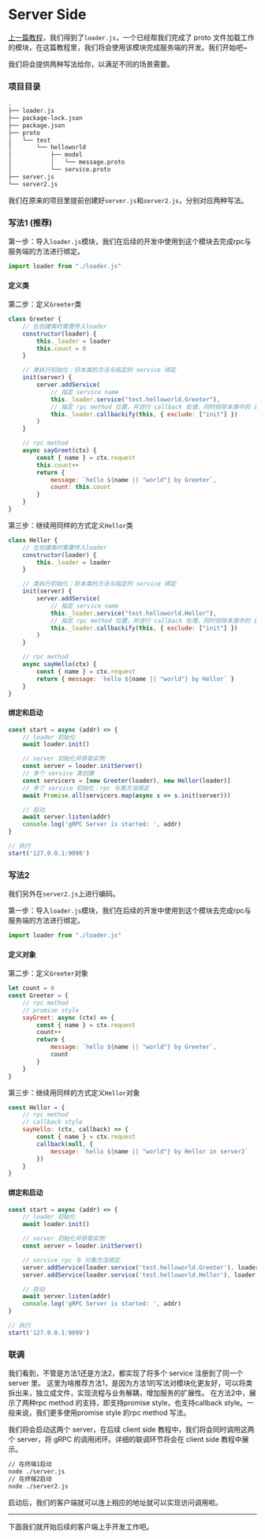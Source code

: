 
# Server Side

[上一篇教程](/start/proto-loader)，我们得到了`loader.js`，一个已经帮我们完成了 proto 文件加载工作的模块，在这篇教程里，我们将会使用该模块完成服务端的开发。我们开始吧~

我们将会提供两种写法给你，以满足不同的场景需要。

### 项目目录

```sh {11-12}
.
├── loader.js
├── package-lock.json
├── package.json
├── proto
│   └── test
│       └── helloworld
│           ├── model
│           │   └── message.proto
│           └── service.proto
├── server.js
└── server2.js
```

我们在原来的项目里提前创建好`server.js`和`server2.js`，分别对应两种写法。

### 写法1 (推荐)

第一步：导入`loader.js`模块，我们在后续的开发中使用到这个模块去完成rpc与服务端的方法进行绑定。

```js filename="./server.js"
import loader from "./loader.js"
```

#### 定义类

第二步：定义`Greeter`类

```js filename="./server.js"
class Greeter {
    // 在创建类时需要传入loader
    constructor(loader) {
        this._loader = loader
        this.count = 0
    }

    // 类执行初始化：将本类的方法与指定的 service 绑定
    init(server) {
        server.addService(
            // 指定 service name
            this._loader.service("test.helloworld.Greeter"),
            // 指定 rpc method 位置，并进行 callback 处理，同时排除本类中的 init 方法
            this._loader.callbackify(this, { exclude: ["init"] })
        )
    }

    // rpc method
    async sayGreet(ctx) {
        const { name } = ctx.request
        this.count++
        return {
            message: `hello ${name || "world"} by Greeter`,
            count: this.count
        }
    }
}
```

第三步：继续用同样的方式定义`Hellor`类

```js filename="./server.js"
class Hellor {
    // 在创建类时需要传入loader
    constructor(loader) {
        this._loader = loader
    }

    // 类执行初始化：将本类的方法与指定的 service 绑定
    init(server) {
        server.addService(
            // 指定 service name
            this._loader.service("test.helloworld.Hellor"),
            // 指定 rpc method 位置，并进行 callback 处理，同时排除本类中的 init 方法
            this._loader.callbackify(this, { exclude: ["init"] })
        )
    }

    // rpc method
    async sayHello(ctx) {
        const { name } = ctx.request
        return { message: `hello ${name || "world"} by Hellor` }
    }
}
```

#### 绑定和启动

```js filename="./server.js"
const start = async (addr) => {
    // loader 初始化
    await loader.init()

    // server 初始化并获取实例
    const server = loader.initServer()
    // 多个 service 类创建
    const servicers = [new Greeter(loader), new Hellor(loader)]
    // 多个 service 初始化：rpc 与类方法绑定
    await Promise.all(servicers.map(async s => s.init(server)))

    // 启动
    await server.listen(addr)
    console.log('gRPC Server is started: ', addr)
}

// 执行
start('127.0.0.1:9098')
```

### 写法2

我们另外在`server2.js`上进行编码。

第一步：导入`loader.js`模块，我们在后续的开发中使用到这个模块去完成rpc与服务端的方法进行绑定。

```js filename="./server2.js"
import loader from "./loader.js"
```

#### 定义对象

第二步：定义`Greeter`对象

```js filename="./server2.js"
let count = 0
const Greeter = {
    // rpc method
    // promise style
    sayGreet: async (ctx) => {
        const { name } = ctx.request
        count++
        return {
            message: `hello ${name || "world"} by Greeter`,
            count
        }
    }
}
```

第三步：继续用同样的方式定义`Hellor`对象

```js filename="./server2.js"
const Hellor = {
    // rpc method
    // callback style
    sayHello: (ctx, callback) => {
        const { name } = ctx.request
        callback(null, {
            message: `hello ${name || "world"} by Hellor in server2` 
        })
    }
}
```

#### 绑定和启动

```js filename="./server2.js"
const start = async (addr) => {
    // loader 初始化
    await loader.init()

    // server 初始化并获取实例
    const server = loader.initServer()

    // service rpc 与 对象方法绑定
    server.addService(loader.service('test.helloworld.Greeter'), loader.callbackify(Greeter))
    server.addService(loader.service('test.helloworld.Hellor'), loader.callbackify(Hellor))

    // 启动
    await server.listen(addr)
    console.log('gRPC Server is started: ', addr)
}

// 执行
start('127.0.0.1:9099')
```

### 联调

我们看到，不管是方法1还是方法2，都实现了将多个 service 注册到了同一个 server 里。
这里为啥推荐方法1，是因为方法1的写法对模块化更友好，可以将类拆出来，独立成文件，实现流程与业务解耦，增加服务的扩展性。
在方法2中，展示了两种rpc method 的支持，即支持promise style，也支持callback style。一般来说，我们更多使用promise style 的rpc method 写法。

我们将会启动这两个 server，在后续 client side 教程中，我们将会同时调用这两个 server，将 gRPC 的调用闭环。详细的联调环节将会在 client side 教程中展示。

```sh
// 在终端1启动 
node ./server.js
// 在终端2启动
node ./server2.js
```

启动后，我们的客户端就可以连上相应的地址就可以实现访问调用啦。

---

下面我们就开始后续的客户端上手开发工作吧。

<Cards>
    <Card
        title="Proto Loader →"
        href="/start/proto-loader"
    />
    <Card
        title="Client Side →"
        href="/start/client"
    />
</Cards>
